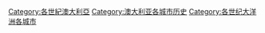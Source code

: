 [[Category:各世紀澳大利亞|Category:各世紀澳大利亞]]
[[Category:澳大利亚各城市历史|Category:澳大利亚各城市历史]]
[[Category:各世纪大洋洲各城市|Category:各世纪大洋洲各城市]]